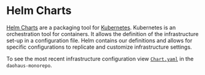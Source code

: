 # Helm Charts

[Helm Charts](https://helm.sh/) are a packaging tool for [Kubernetes](https://kubernetes.io/). Kubernetes is an orchestration tool for containers. It allows the definition of the infrastructure set-up in a configuration file. Helm contains our definitions and allows for specific configurations to replicate and customize infrastructure settings.

To see the most recent infrastructure configuration view [`Chart.yaml`](https://github.com/HausDAO/daohaus-monorepo/blob/develop/libs/infra-chart/daohaus/Chart.yaml) in the `daohaus-monorepo`.
